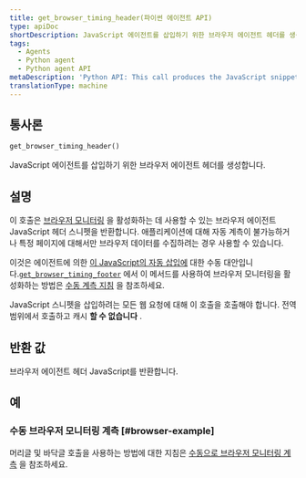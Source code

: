 ```yaml
---
title: get_browser_timing_header(파이썬 에이전트 API)
type: apiDoc
shortDescription: JavaScript 에이전트를 삽입하기 위한 브라우저 에이전트 헤더를 생성합니다.
tags:
  - Agents
  - Python agent
  - Python agent API
metaDescription: 'Python API: This call produces the JavaScript snippet you can use to set up browser monitoring.'
translationType: machine
---
```


## 통사론

```py
get_browser_timing_header()
```

JavaScript 에이전트를 삽입하기 위한 브라우저 에이전트 헤더를 생성합니다.

## 설명

이 호출은 [브라우저 모니터링](/docs/agents/python-agent/supported-features/page-load-timing-python) 을 활성화하는 데 사용할 수 있는 브라우저 에이전트 JavaScript 헤더 스니펫을 반환합니다. 애플리케이션에 대해 자동 계측이 불가능하거나 특정 페이지에 대해서만 브라우저 데이터를 수집하려는 경우 사용할 수 있습니다.

이것은 에이전트에 의한 [이 JavaScript의 자동 삽입에](/docs/browser/new-relic-browser/installation-configuration/add-apps-new-relic-browser#select-apm-app) 대한 수동 대안입니다.[`get_browser_timing_footer`](/docs/agents/python-agent/python-agent-api/get_browser_timing_footer) 에서 이 메서드를 사용하여 브라우저 모니터링을 활성화하는 방법은 [수동 계측 지침](/docs/agents/python-agent/supported-features/page-load-timing-python#manual_instrumentation) 을 참조하세요.

JavaScript 스니펫을 삽입하려는 모든 웹 요청에 대해 이 호출을 호출해야 합니다. 전역 범위에서 호출하고 캐시 **할 수 없습니다** .

## 반환 값

브라우저 에이전트 헤더 JavaScript를 반환합니다.

## 예

### 수동 브라우저 모니터링 계측 [#browser-example]

머리글 및 바닥글 호출을 사용하는 방법에 대한 지침은 [수동으로 브라우저 모니터링 계측](/docs/agents/python-agent/supported-features/page-load-timing-python#manual_instrumentation) 을 참조하세요.